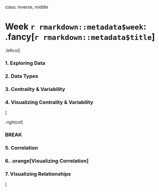 
class: inverse, middle

# Week `r rmarkdown::metadata$week`: .fancy[`r rmarkdown::metadata$title`]

.leftcol[

### 1. Exploring Data
### 2. Data Types
### 3. Centrality & Variability
### 4. Visualizing Centrality & Variability

]

.rightcol[

### BREAK

### 5. Correlation
### 6. .orange[Visualizing Correlation]
### 7. Visualizing Relationships

]